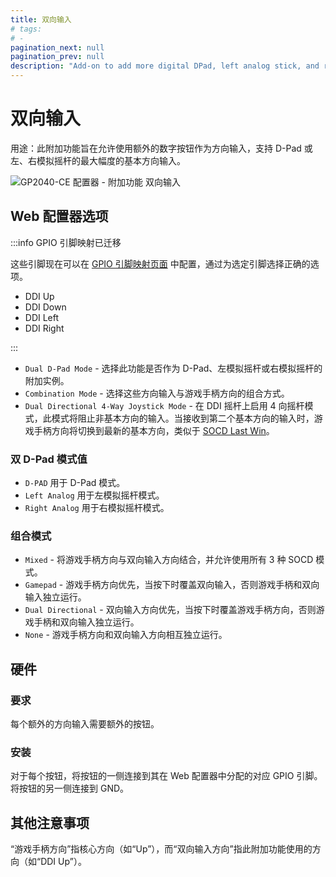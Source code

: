 ```yaml
---
title: 双向输入
# tags:
# -
pagination_next: null
pagination_prev: null
description: "Add-on to add more digital DPad, left analog stick, and right analog stick directional inputs to your controller"
---
```


# 双向输入

用途：此附加功能旨在允许使用额外的数字按钮作为方向输入，支持 D-Pad 或左、右模拟摇杆的最大幅度的基本方向输入。

![GP2040-CE 配置器 - 附加功能 双向输入](../assets/images/gpc-add-ons-dual-directional.png)

## Web 配置器选项

:::info GPIO 引脚映射已迁移

这些引脚现在可以在 [GPIO 引脚映射页面](../web-configurator/menu-pages/02-gpio-pin-mapping.mdx) 中配置，通过为选定引脚选择正确的选项。

- DDI Up
- DDI Down
- DDI Left
- DDI Right

:::

- `Dual D-Pad Mode` - 选择此功能是否作为 D-Pad、左模拟摇杆或右模拟摇杆的附加实例。
- `Combination Mode` - 选择这些方向输入与游戏手柄方向的组合方式。
- `Dual Directional 4-Way Joystick Mode` - 在 DDI 摇杆上启用 4 向摇杆模式，此模式将阻止非基本方向的输入。当接收到第二个基本方向的输入时，游戏手柄方向将切换到最新的基本方向，类似于 [SOCD Last Win](../hotkeys.mdx#socd-last-win)。

### 双 D-Pad 模式值

- `D-PAD` 用于 D-Pad 模式。
- `Left Analog` 用于左模拟摇杆模式。
- `Right Analog` 用于右模拟摇杆模式。

### 组合模式

- `Mixed` - 将游戏手柄方向与双向输入方向结合，并允许使用所有 3 种 SOCD 模式。
- `Gamepad` - 游戏手柄方向优先，当按下时覆盖双向输入，否则游戏手柄和双向输入独立运行。
- `Dual Directional` - 双向输入方向优先，当按下时覆盖游戏手柄方向，否则游戏手柄和双向输入独立运行。
- `None` - 游戏手柄方向和双向输入方向相互独立运行。

## 硬件

### 要求

每个额外的方向输入需要额外的按钮。

### 安装

对于每个按钮，将按钮的一侧连接到其在 Web 配置器中分配的对应 GPIO 引脚。将按钮的另一侧连接到 GND。

## 其他注意事项

“游戏手柄方向”指核心方向（如“Up”），而“双向输入方向”指此附加功能使用的方向（如“DDI Up”）。
